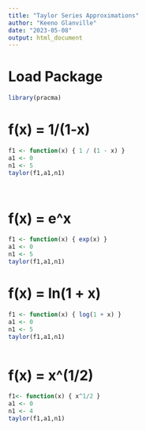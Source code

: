 ---
title: "Taylor Series Approximations"
author: "Keeno Glanville"
date: "2023-05-08"
output: html_document
---





# Load Package
```{r}
library(pracma)

```


# f(x) = 1/(1-x)
```{r}
f1 <- function(x) { 1 / (1 - x) }
a1 <- 0
n1 <- 5
taylor(f1,a1,n1)




```

# f(x) = e^x
```{r}
f1 <- function(x) { exp(x) }
a1 <- 0
n1 <- 5
taylor(f1,a1,n1)


```

# f(x) = ln(1 + x)
```{r}
f1 <- function(x) { log(1 + x) }
a1 <- 0
n1 <- 5
taylor(f1,a1,n1)



```
# f(x) = x^(1/2)
```{r}
f1<- function(x) { x^1/2 }
a1 <- 0
n1 <- 4
taylor(f1,a1,n1)


```